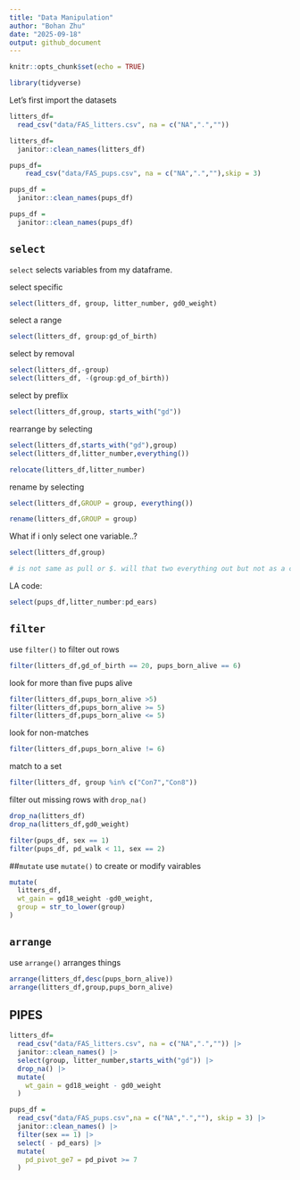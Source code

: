```yaml
---
title: "Data Manipulation"
author: "Bohan Zhu"
date: "2025-09-18"
output: github_document
---
```


```r
knitr::opts_chunk$set(echo = TRUE)
```

```r
library(tidyverse)
```

Let's first import the datasets
```r
litters_df=
  read_csv("data/FAS_litters.csv", na = c("NA",".",""))

litters_df=
  janitor::clean_names(litters_df)

pups_df=
    read_csv("data/FAS_pups.csv", na = c("NA",".",""),skip = 3)

pups_df = 
  janitor::clean_names(pups_df)

pups_df = 
  janitor::clean_names(pups_df)
```

## `select`

`select` selects variables from my dataframe.

select specific
```r
select(litters_df, group, litter_number, gd0_weight)
```

select a range
```r
select(litters_df, group:gd_of_birth)
```

select by removal
```r
select(litters_df,-group)
select(litters_df, -(group:gd_of_birth))

```

select by preflix

```r
select(litters_df,group, starts_with("gd"))
```

rearrange by selecting
```r
select(litters_df,starts_with("gd"),group)
select(litters_df,litter_number,everything())

relocate(litters_df,litter_number)
```

rename by selecting
```r
select(litters_df,GROUP = group, everything())

rename(litters_df,GROUP = group)
```

What if i only select one variable..?
```r
select(litters_df,group)

# is not same as pull or $. will that two everything out but not as a character.
```
LA code:
```r
select(pups_df,litter_number:pd_ears)
```


## `filter`

use `filter()` to filter out rows
```r
filter(litters_df,gd_of_birth == 20, pups_born_alive == 6)
```

look for more than five pups alive
```r
filter(litters_df,pups_born_alive >5)
filter(litters_df,pups_born_alive >= 5)
filter(litters_df,pups_born_alive <= 5)
```

look for non-matches
```r
filter(litters_df,pups_born_alive != 6)
```

match to a set
```r
filter(litters_df, group %in% c("Con7","Con8"))
```

filter out missing rows with `drop_na()`
```r
drop_na(litters_df)
drop_na(litters_df,gd0_weight)
```

```r
filter(pups_df, sex == 1)
filter(pups_df, pd_walk < 11, sex == 2)
```

##`mutate`
use `mutate()` to create or modify vairables

```r
mutate(
  litters_df,
  wt_gain = gd18_weight -gd0_weight,
  group = str_to_lower(group)
)
```

## `arrange`

use `arrange()` arranges things

```r
arrange(litters_df,desc(pups_born_alive))
arrange(litters_df,group,pups_born_alive)
```

## PIPES

```r

litters_df=
  read_csv("data/FAS_litters.csv", na = c("NA",".","")) |>
  janitor::clean_names() |> 
  select(group, litter_number,starts_with("gd")) |> 
  drop_na() |> 
  mutate(
    wt_gain = gd18_weight - gd0_weight
  )

```

```r
pups_df = 
  read_csv("data/FAS_pups.csv",na = c("NA",".",""), skip = 3) |>
  janitor::clean_names() |> 
  filter(sex == 1) |> 
  select( - pd_ears) |> 
  mutate(
    pd_pivot_ge7 = pd_pivot >= 7
  )
```



